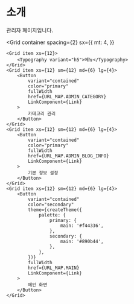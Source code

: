 
# 소개

<Alert severity="info">관리자 페이지입니다.</Alert>

<Grid
    container
    spacing={2}
    sx={{
        mt: 4,
    }}
>
    <Grid item xs={12}>
        <Typography variant="h5">메뉴</Typography>
    </Grid>
    <Grid item xs={12} sm={12} md={6} lg={4}>
        <Button
            variant="contained"
            color="primary"
            fullWidth
            href={URL_MAP.ADMIN_CATEGORY}
            LinkComponent={Link}
        >
            카테고리 관리
        </Button>
    </Grid>
    <Grid item xs={12} sm={12} md={6} lg={4}>
        <Button
            variant="contained"
            color="primary"
            fullWidth
            href={URL_MAP.ADMIN_BLOG_INFO}
            LinkComponent={Link}
        >
            기본 정보 설정
        </Button>
    </Grid>
    <Grid item xs={12} sm={12} md={6} lg={4}>
        <Button
            variant="contained"
            color="secondary"
            theme={createTheme({
                palette: {
                    primary: {
                        main: '#f44336',
                    },
                    secondary: {
                        main: '#890b44',
                    },
                },
            })}
            fullWidth
            href={URL_MAP.MAIN}
            LinkComponent={Link}
        >
            메인 화면
        </Button>
    </Grid>
</Grid>
